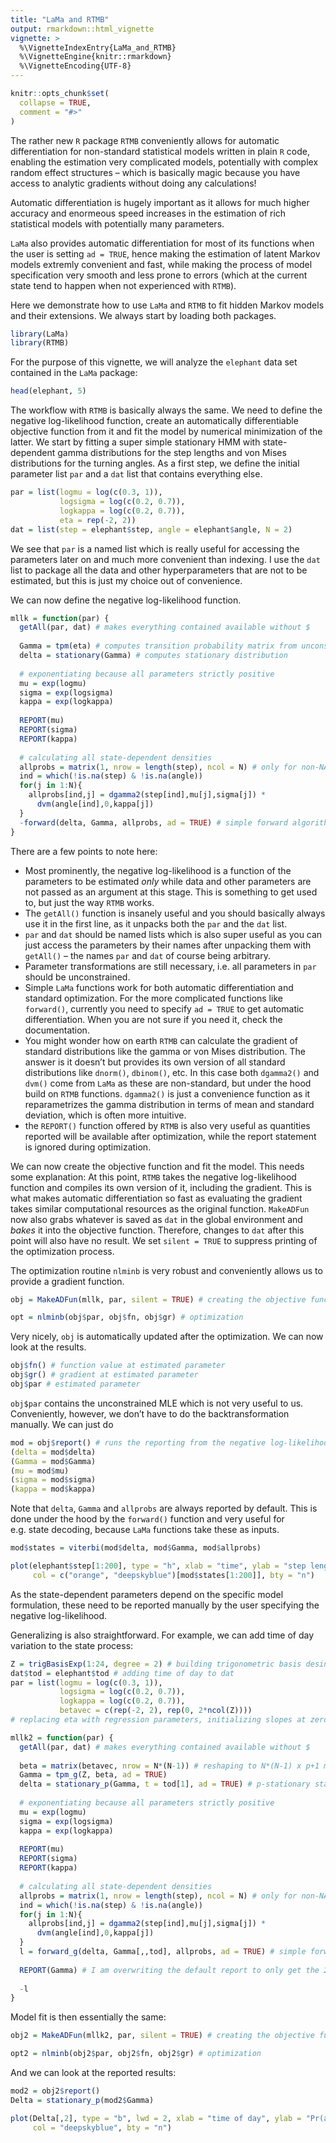 ```yaml
---
title: "LaMa and RTMB"
output: rmarkdown::html_vignette
vignette: >
  %\VignetteIndexEntry{LaMa_and_RTMB}
  %\VignetteEngine{knitr::rmarkdown}
  %\VignetteEncoding{UTF-8}
---
```


```r
knitr::opts_chunk$set(
  collapse = TRUE,
  comment = "#>"
)
```

The rather new `R` package `RTMB` conveniently allows for automatic differentiation for non-standard statistical models written in plain `R` code, enabling the estimation very complicated models, potentially with complex random effect structures -- which is basically magic because you have access to analytic gradients without doing any calculations!

Automatic differentiation is hugely important as it allows for much higher accuracy and enormeous speed increases in the estimation of rich statistical models with potentially many parameters.

`LaMa` also provides automatic differentiation for most of its functions when the user is setting `ad = TRUE`, hence making the estimation of latent Markov models extremly convenient and fast, while making the process of model specification very smooth and less prone to errors (which at the current state tend to happen when not experienced with `RTMB`).

Here we demonstrate how to use `LaMa` and `RTMB` to fit hidden Markov models and their extensions. We always start by loading both packages.

```r
library(LaMa)
library(RTMB)
```

For the purpose of this vignette, we will analyze the `elephant` data set contained in the `LaMa` package:

```r
head(elephant, 5)
```

The workflow with `RTMB` is basically always the same. We need to define the negative log-likelihood function, create an automatically differentiable objective function from it and fit the model by numerical minimization of the latter. We start by fitting a super simple stationary HMM with state-dependent gamma distributions for the step lengths and von Mises distributions for the turning angles. As a first step, we define the initial parameter list `par` and a `dat` list that contains everything else.

```r
par = list(logmu = log(c(0.3, 1)), 
           logsigma = log(c(0.2, 0.7)),
           logkappa = log(c(0.2, 0.7)),
           eta = rep(-2, 2))
dat = list(step = elephant$step, angle = elephant$angle, N = 2)
```

We see that `par` is a named list which is really useful for accessing the parameters later on and much more convenient than indexing. I use the `dat` list to package all the data and other hyperparameters that are not to be estimated, but this is just my choice out of convenience.

We can now define the negative log-likelihood function.

```r
mllk = function(par) {
  getAll(par, dat) # makes everything contained available without $
  
  Gamma = tpm(eta) # computes transition probability matrix from unconstrained eta
  delta = stationary(Gamma) # computes stationary distribution
  
  # exponentiating because all parameters strictly positive
  mu = exp(logmu)
  sigma = exp(logsigma)
  kappa = exp(logkappa)
  
  REPORT(mu)
  REPORT(sigma)
  REPORT(kappa)
  
  # calculating all state-dependent densities
  allprobs = matrix(1, nrow = length(step), ncol = N) # only for non-NA obs.
  ind = which(!is.na(step) & !is.na(angle))
  for(j in 1:N){
    allprobs[ind,j] = dgamma2(step[ind],mu[j],sigma[j]) * 
      dvm(angle[ind],0,kappa[j])
  }
  -forward(delta, Gamma, allprobs, ad = TRUE) # simple forward algorithm
}
```

There are a few points to note here:

-   Most prominently, the negative log-likelihood is a function of the parameters to be estimated *only* while data and other parameters are not passed as an argument at this stage. This is something to get used to, but just the way `RTMB` works.
-   The `getAll()` function is insanely useful and you should basically always use it in the first line, as it unpacks both the `par` and the `dat` list.
-   `par` and `dat` should be named lists which is also super useful as you can just access the parameters by their names after unpacking them with `getAll()` -- the names `par` and `dat` of course being arbitrary.
-   Parameter transformations are still necessary, i.e. all parameters in `par` should be unconstrained.
-   Simple `LaMa` functions work for both automatic differentiation and standard optimization. For the more complicated functions like `forward()`, currently you need to specify `ad = TRUE` to get automatic differentiation. When you are not sure if you need it, check the documentation.
-   You might wonder how on earth `RTMB` can calculate the gradient of standard distributions like the gamma or von Mises distribution. The answer is it doesn't but provides its own version of all standard distributions like `dnorm()`, `dbinom()`, etc. In this case both `dgamma2()` and `dvm()` come from `LaMa` as these are non-standard, but under the hood build on `RTMB` functions. `dgamma2()` is just a convenience function as it reparametrizes the gamma distribution in terms of mean and standard deviation, which is often more intuitive.
-   the `REPORT()` function offered by `RTMB` is also very useful as quantities reported will be available after optimization, while the report statement is ignored during optimization.

We can now create the objective function and fit the model. This needs some explanation: At this point, `RTMB` takes the negative log-likelihood function and compiles its own version of it, including the gradient. This is what makes automatic differentiation so fast as evaluating the gradient takes similar computational resources as the original function. `MakeADFun` now also grabs whatever is saved as `dat` in the global environment and *bakes* it into the objective function. Therefore, changes to `dat` after this point will also have no result. We set `silent = TRUE` to suppress printing of the optimization process.

The optimization routine `nlminb` is very robust and conveniently allows us to provide a gradient function.

```r
obj = MakeADFun(mllk, par, silent = TRUE) # creating the objective function

opt = nlminb(obj$par, obj$fn, obj$gr) # optimization
```

Very nicely, `obj` is automatically updated after the optimization. We can now look at the results.

```r
obj$fn() # function value at estimated parameter
obj$gr() # gradient at estimated parameter
obj$par # estimated parameter
```

`obj$par` contains the unconstrained MLE which is not very useful to us. Conveniently, however, we don't have to do the backtransformation manually. We can just do

```r
mod = obj$report() # runs the reporting from the negative log-likelihood once
(delta = mod$delta)
(Gamma = mod$Gamma)
(mu = mod$mu)
(sigma = mod$sigma)
(kappa = mod$kappa)
```

Note that `delta`, `Gamma` and `allprobs` are always reported by default. This is done under the hood by the `forward()` function and very useful for e.g. state decoding, because `LaMa` functions take these as inputs.

```r
mod$states = viterbi(mod$delta, mod$Gamma, mod$allprobs)

plot(elephant$step[1:200], type = "h", xlab = "time", ylab = "step length", 
     col = c("orange", "deepskyblue")[mod$states[1:200]], bty = "n")
```

As the state-dependent parameters depend on the specific model formulation, these need to be reported manually by the user specifying the negative log-likelihood.

Generalizing is also straightforward. For example, we can add time of day variation to the state process:

```r
Z = trigBasisExp(1:24, degree = 2) # building trigonometric basis desing matrix
dat$tod = elephant$tod # adding time of day to dat
par = list(logmu = log(c(0.3, 1)), 
           logsigma = log(c(0.2, 0.7)),
           logkappa = log(c(0.2, 0.7)),
           betavec = c(rep(-2, 2), rep(0, 2*ncol(Z)))) 
# replacing eta with regression parameters, initializing slopes at zero
```

```r
mllk2 = function(par) {
  getAll(par, dat) # makes everything contained available without $
  
  beta = matrix(betavec, nrow = N*(N-1)) # reshaping to N*(N-1) x p+1 matrix
  Gamma = tpm_g(Z, beta, ad = TRUE)
  delta = stationary_p(Gamma, t = tod[1], ad = TRUE) # p-stationary start
  
  # exponentiating because all parameters strictly positive
  mu = exp(logmu)
  sigma = exp(logsigma)
  kappa = exp(logkappa)
  
  REPORT(mu)
  REPORT(sigma)
  REPORT(kappa)
  
  # calculating all state-dependent densities
  allprobs = matrix(1, nrow = length(step), ncol = N) # only for non-NA obs.
  ind = which(!is.na(step) & !is.na(angle))
  for(j in 1:N){
    allprobs[ind,j] = dgamma2(step[ind],mu[j],sigma[j]) * 
      dvm(angle[ind],0,kappa[j])
  }
  l = forward_g(delta, Gamma[,,tod], allprobs, ad = TRUE) # simple forward algorithm
  
  REPORT(Gamma) # I am overwriting the default report to only get the 24 unique tpms
  
  -l
}
```

Model fit is then essentially the same:

```r
obj2 = MakeADFun(mllk2, par, silent = TRUE) # creating the objective function

opt2 = nlminb(obj2$par, obj2$fn, obj2$gr) # optimization
```

And we can look at the reported results:

```r
mod2 = obj2$report()
Delta = stationary_p(mod2$Gamma)

plot(Delta[,2], type = "b", lwd = 2, xlab = "time of day", ylab = "Pr(active)", 
     col = "deepskyblue", bty = "n")
```
